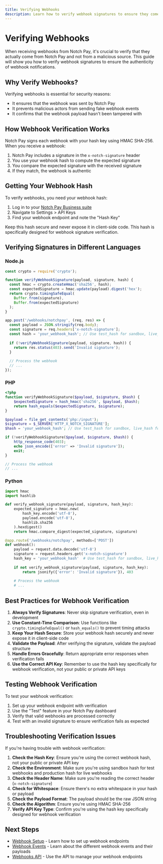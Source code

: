 ```yaml
---
title: Verifying Webhooks
description: Learn how to verify webhook signatures to ensure they come from Notch Pay
---
```


# Verifying Webhooks

When receiving webhooks from Notch Pay, it's crucial to verify that they actually come from Notch Pay and not from a malicious source. This guide will show you how to verify webhook signatures to ensure the authenticity of webhook notifications.

## Why Verify Webhooks?

Verifying webhooks is essential for security reasons:

- It ensures that the webhook was sent by Notch Pay
- It prevents malicious actors from sending fake webhook events
- It confirms that the webhook payload hasn't been tampered with

## How Webhook Verification Works

Notch Pay signs each webhook with your hash key using HMAC SHA-256. When you receive a webhook:

1. Notch Pay includes a signature in the `x-notch-signature` header
2. You use your webhook hash to compute the expected signature
3. You compare the expected signature with the received signature
4. If they match, the webhook is authentic

## Getting Your Webhook Hash

To verify webhooks, you need your webhook hash:

1. Log in to your [Notch Pay Business suite](https://business.notchpay.co)
2. Navigate to Settings > API Keys
3. Find your webhook endpoint and note the "Hash Key"

Keep this hash secure and never expose it in client-side code. This hash is specifically designed for webhook signature verification.

## Verifying Signatures in Different Languages

### Node.js

```javascript
const crypto = require('crypto');

function verifyWebhookSignature(payload, signature, hash) {
  const hmac = crypto.createHmac('sha256', hash);
  const expectedSignature = hmac.update(payload).digest('hex');
  return crypto.timingSafeEqual(
    Buffer.from(signature),
    Buffer.from(expectedSignature)
  );
}

app.post('/webhooks/notchpay', (req, res) => {
  const payload = JSON.stringify(req.body);
  const signature = req.headers['x-notch-signature'];
  const hash = 'your_webhook_hash'; // Use test_hash for sandbox, live_hash for production
  
  if (!verifyWebhookSignature(payload, signature, hash)) {
    return res.status(403).send('Invalid signature');
  }
  
  // Process the webhook
  // ...
});
```

### PHP

```php
<?php
function verifyWebhookSignature($payload, $signature, $hash) {
    $expectedSignature = hash_hmac('sha256', $payload, $hash);
    return hash_equals($expectedSignature, $signature);
}

$payload = file_get_contents('php:/input');
$signature = $_SERVER['HTTP_X_NOTCH_SIGNATURE'];
$hash = 'your_webhook_hash'; // Use test_hash for sandbox, live_hash for production

if (!verifyWebhookSignature($payload, $signature, $hash)) {
    http_response_code(403);
    echo json_encode(['error' => 'Invalid signature']);
    exit;
}

// Process the webhook
// ...
```

### Python

```python
import hmac
import hashlib

def verify_webhook_signature(payload, signature, hash_key):
    expected_signature = hmac.new(
        hash_key.encode('utf-8'),
        payload.encode('utf-8'),
        hashlib.sha256
    ).hexdigest()
    return hmac.compare_digest(expected_signature, signature)

@app.route('/webhooks/notchpay', methods=['POST'])
def webhook():
    payload = request.data.decode('utf-8')
    signature = request.headers.get('x-notch-signature')
    hash_key = 'your_webhook_hash'  # Use test_hash for sandbox, live_hash for production
    
    if not verify_webhook_signature(payload, signature, hash_key):
        return jsonify({'error': 'Invalid signature'}), 403
    
    # Process the webhook
    # ...
```

## Best Practices for Webhook Verification

1. **Always Verify Signatures**: Never skip signature verification, even in development
2. **Use Constant-Time Comparison**: Use functions like `crypto.timingSafeEqual()` or `hash_equals()` to prevent timing attacks
3. **Keep Your Hash Secure**: Store your webhook hash securely and never expose it in client-side code
4. **Validate the Payload**: After verifying the signature, validate the payload structure
5. **Handle Errors Gracefully**: Return appropriate error responses when verification fails
6. **Use the Correct API Key**: Remember to use the hash key specifically for webhook verification, not your public or private API keys

## Testing Webhook Verification

To test your webhook verification:

1. Set up your webhook endpoint with verification
2. Use the "Test" feature in your Notch Pay dashboard
3. Verify that valid webhooks are processed correctly
4. Test with an invalid signature to ensure verification fails as expected

## Troubleshooting Verification Issues

If you're having trouble with webhook verification:

1. **Check the Hash Key**: Ensure you're using the correct webhook hash, not your public or private API key
2. **Check the Environment**: Make sure you're using sandbox hash for test webhooks and production hash for live webhooks
3. **Check the Header Name**: Make sure you're reading the correct header (`x-notch-signature`)
4. **Check for Whitespace**: Ensure there's no extra whitespace in your hash or payload
5. **Check the Payload Format**: The payload should be the raw JSON string
6. **Check the Algorithm**: Ensure you're using HMAC SHA-256
7. **Verify API Key Type**: Confirm you're using the hash key specifically designed for webhook verification

## Next Steps

- [Webhook Setup](/get-started/webhooks/setup) - Learn how to set up webhook endpoints
- [Webhook Events](/webhooks/events) - Learn about the different webhook events and their payloads
- [Webhooks API](/api-reference/webhooks) - Use the API to manage your webhook endpoints